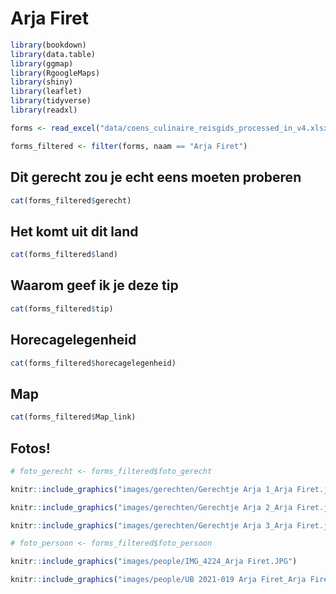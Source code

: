 # Arja Firet

```r
library(bookdown)
library(data.table)
library(ggmap)
library(RgoogleMaps)
library(shiny)
library(leaflet)
library(tidyverse)
library(readxl)
```

```r
forms <- read_excel("data/coens_culinaire_reisgids_processed_in_v4.xlsx")
```

```r
forms_filtered <- filter(forms, naam == "Arja Firet")
```

## Dit gerecht zou je echt eens moeten proberen {-} 

```r
cat(forms_filtered$gerecht)
```

## Het komt uit dit land {-}

```r
cat(forms_filtered$land)
```

## Waarom geef ik je deze tip {-}

```r
cat(forms_filtered$tip)
```

## Horecagelegenheid {-}

```r
cat(forms_filtered$horecagelegenheid)
```

## Map {-}

```r
cat(forms_filtered$Map_link)
```

## Fotos! {-}

```r
# foto_gerecht <- forms_filtered$foto_gerecht

knitr::include_graphics("images/gerechten/Gerechtje Arja 1_Arja Firet.jpg")
```

```r
knitr::include_graphics("images/gerechten/Gerechtje Arja 2_Arja Firet.jpg")
```

```r
knitr::include_graphics("images/gerechten/Gerechtje Arja 3_Arja Firet.jpg")
```

```r
# foto_persoon <- forms_filtered$foto_persoon

knitr::include_graphics("images/people/IMG_4224_Arja Firet.JPG")
```

```r

knitr::include_graphics("images/people/UB 2021-019 Arja Firet_Arja Firet.jpg")
```